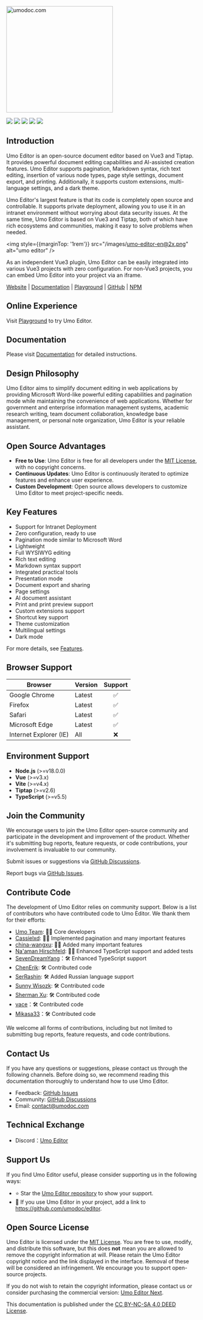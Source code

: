 <p style={{ textAlign: 'center', margin: '5rem 0 1rem' }}>
<a href="https://umodoc.com" target="_blank"><img src="/images/logo.svg" alt="umodoc.com" width="280" /></a>
</p>

<p style={{ textAlign: 'center' }}>
<a href="https://github.com/umodoc/editor/blob/main/LICENSE" target="_blank"><img src="https://img.shields.io/npm/l/@umoteam/editor" /></a>
<a href="https://www.npmjs.com/package/@umoteam/editor" target="_blank"><img src="https://img.shields.io/npm/v/@umoteam/editor" /></a>
<a href="https://www.npmjs.com/package/@umoteam/editor" target="_blank"><img src="https://img.shields.io/npm/d18m/@umoteam/editor" /></a>
<a href="https://www.npmjs.com/package/@umoteam/editor" target="_blank"><img src="https://img.shields.io/npm/unpacked-size/%40umoteam%2Feditor" /></a>
<a href="https://github.com/umodoc/editor/commits" target="_blank"><img src="https://img.shields.io/github/commit-activity/m/umodoc/editor" /></a>
</p>

## Introduction

Umo Editor is an open-source document editor based on Vue3 and Tiptap. It provides powerful document editing capabilities and AI-assisted creation features. Umo Editor supports pagination, Markdown syntax, rich text editing, insertion of various node types, page style settings, document export, and printing. Additionally, it supports custom extensions, multi-language settings, and a dark theme.

Umo Editor's largest feature is that its code is completely open source and controllable. It supports private deployment, allowing you to use it in an intranet environment without worrying about data security issues. At the same time, Umo Editor is based on Vue3 and Tiptap, both of which have rich ecosystems and communities, making it easy to solve problems when needed.

<img style={{marginTop: '1rem'}} src="/images/umo-editor-en@2x.png" alt="umo editor" />

As an independent Vue3 plugin, Umo Editor can be easily integrated into various Vue3 projects with zero configuration. For non-Vue3 projects, you can embed Umo Editor into your project via an iframe.

[Website](https://umodoc.com/en) | [Documentation](https://editor.umodoc.com/en/docs) | [Playground](https://umodoc.com/en/demo) | [GitHub](https://github.com/umodoc/editor) | [NPM](https://www.npmjs.com/package/@umoteam/editor)

## Online Experience

Visit [Playground](https://umodoc.com/en/demo?pane=hide) to try Umo Editor.

## Documentation

Please visit [Documentation](https://editor.umodoc.com/en/docs) for detailed instructions.

## Design Philosophy

Umo Editor aims to simplify document editing in web applications by providing Microsoft Word-like powerful editing capabilities and pagination mode while maintaining the convenience of web applications. Whether for government and enterprise information management systems, academic research writing, team document collaboration, knowledge base management, or personal note organization, Umo Editor is your reliable assistant.

## Open Source Advantages

- **Free to Use**: Umo Editor is free for all developers under the [MIT License](https://github.com/umo-editor/umo-editor/blob/main/LICENSE), with no copyright concerns.
- **Continuous Updates**: Umo Editor is continuously iterated to optimize features and enhance user experience.
- **Custom Development**: Open source allows developers to customize Umo Editor to meet project-specific needs.

## Key Features

- Support for Intranet Deployment
- Zero configuration, ready to use
- Pagination mode similar to Microsoft Word
- Lightweight
- Full WYSIWYG editing
- Rich text editing
- Markdown syntax support
- Integrated practical tools
- Presentation mode
- Document export and sharing
- Page settings
- AI document assistant
- Print and print preview support
- Custom extensions support
- Shortcut key support
- Theme customization
- Multilingual settings
- Dark mode

For more details, see [Features](./docs/features).

## Browser Support 

| Browser          | Version | Support |
| ---------------- | ------- | :------: |
| Google Chrome    | Latest  | ✅       |
| Firefox          | Latest  | ✅       |
| Safari           | Latest  | ✅       |
| Microsoft Edge   | Latest  | ✅       |
| Internet Explorer (IE) | All | ❌       |

## Environment Support

- **Node.js** (>=v18.0.0)
- **Vue** (>=v3.x)
- **Vite** (>=v4.x)
- **Tiptap** (>=v2.6)
- **TypeScript** (>=v5.5)

## Join the Community

We encourage users to join the Umo Editor open-source community and participate in the development and improvement of the product. Whether it's submitting bug reports, feature requests, or code contributions, your involvement is invaluable to our community.

Submit issues or suggestions via [GitHub Discussions](https://github.com/umodoc/editor/discussions).

Report bugs via [GitHub Issues](https://github.com/umodoc/editor/issues).

## Contribute Code

The development of Umo Editor relies on community support. Below is a list of contributors who have contributed code to Umo Editor. We thank them for their efforts:

- [Umo Team](https://github.com/umodoc): 👨‍💻 Core developers
- [Cassielxd](https://github.com/Cassielxd): 💪🏻 Implemented pagination and many important features
- [china-wangxu](https://github.com/china-wangxu): 💪🏻 Added many important features
- [Na'aman Hirschfeld](https://github.com/Goldziher): 💪🏻 Enhanced TypeScript support and added tests
- [SevenDreamYang](https://github.com/SevenDreamYang)：🛠️ Enhanced TypeScript support
- [ChenErik](https://github.com/ChenErik): 🛠️ Contributed code
- [SerRashin](https://github.com/SerRashin): 🛠️ Added Russian language support
- [Sunny Wisozk](https://github.com/SunnyWisozk): 🛠️ Contributed code
- [Sherman Xu](https://github.com/xuzhenjun130): 🛠️ Contributed code
- [vace](https://github.com/vace)：🛠️ Contributed code
- [Mikasa33](https://github.com/Mikasa33)：🛠️ Contributed code

We welcome all forms of contributions, including but not limited to submitting bug reports, feature requests, and code contributions.

## Contact Us

If you have any questions or suggestions, please contact us through the following channels. Before doing so, we recommend reading this documentation thoroughly to understand how to use Umo Editor.

- Feedback: [GitHub Issues](https://github.com/umodoc/editor/issues)
- Community: [GitHub Discussions](https://github.com/umodoc/editor/discussions)
- Email: [contact@umodoc.com](mailto:contact@umodoc.com)

## Technical Exchange

- Discord：[Umo Editor](https://discord.gg/yBwBmm8e)

## Support Us

If you find Umo Editor useful, please consider supporting us in the following ways:

- ⭐ Star the [Umo Editor repository](https://github.com/umodoc/editor) to show your support.
- 🔗 If you use Umo Editor in your project, add a link to https://github.com/umodoc/editor.

## Open Source License

Umo Editor is licensed under the [MIT License](https://raw.githubusercontent.com/umodoc/editor/refs/heads/main/LICENSE). You are free to use, modify, and distribute this software, but this does **not** mean you are allowed to remove the copyright information at will. Please retain the Umo Editor copyright notice and the link displayed in the interface. Removal of these will be considered an infringement. We encourage you to support open-source projects.

If you do not wish to retain the copyright information, please contact us or consider purchasing the commercial version: [Umo Editor Next](./docs/next).

This documentation is published under the [CC BY-NC-SA 4.0 DEED License](https://creativecommons.org/licenses/by-nc-sa/4.0/deed.en).